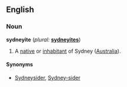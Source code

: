 ==English==

===Noun===
'''sydneyite'''  (''plural:'' '''[[sydneyites]]''')
#A [[native]] or [[inhabitant]] of Sydney ([[Australia]]).

====Synonyms====
*[[Sydneysider]], [[Sydney-sider]]